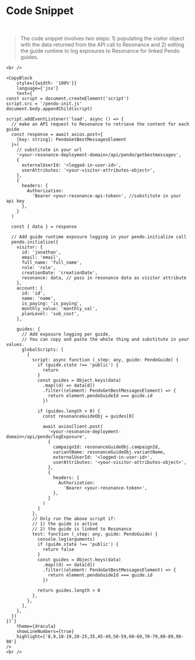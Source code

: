 
# Code Snippet

<Theme>
    <br/>
    <Blockquote>
        The code snippet involves two steps: 1) populating the visitor object with the data returned from the API call to Resonance and 2) editing the guide runtime to log exposures to Resonance for linked Pendo guides.
    </Blockquote>

    <br />

    <CopyBlock
        style={{width: '100%'}}
        language={'jsx'}
        text={`
    const script = document.createElement('script')
    script.src = '/pendo-init.js'
    document.body.appendChild(script)

    script.addEventListener('load', async () => {
      // make an API request to Resonance to retrieve the content for each guide
      const response = await axios.post<{
        [key: string]: PendoGetBestMessagesElement
      }>(
        // substitute in your url
        '<your-resonance-deployment-domain>/api/pendo/getbestmessages',
        {
          externalUserId: '<logged-in-user-id>',
          userAttributes: '<your-visitor-attributes-object>',
        },
        {
          headers: {
            Authorization:
              'Bearer <your-resonance-api-token>', //substitute in your api key
          },
        }
      )

      const { data } = response

      // Add guide runtime exposure logging in your pendo.initialize call
      pendo.initialize({
        visitor: {
          id: 'jonathan',
          email: 'email',
          full_name: 'full_name',
          role: 'role',
          creationDate: 'creationDate',
          resonance: data, // pass in resonance data as visitor attribute
        },
        account: {
          id: 'id',
          name: 'name',
          is_paying: 'is_paying',
          monthly_value: 'monthly_val',
          planLevel: 'sub_cost',
        },

        guides: {
          // Add exposure logging per guide.
          // You can copy and paste the whole thing and substitute in your values.
          globalScripts: [
            {
              script: async function (_step: any, guide: PendoGuide) {
                if (guide.state !== 'public') {
                  return
                }
                const guides = Object.keys(data)
                  .map((d) => data[d])
                  .filter((element: PendoGetBestMessagesElement) => {
                    return element.pendoGuideId === guide.id
                  })

                if (guides.length > 0) {
                  const resonanceGuideObj = guides[0]

                  await axiosClient.post(
                    '<your-resonance-deployment-domain>/api/pendo/logExposure',
                    {
                      campaignId: resonanceGuideObj.campaignId,
                      variantName: resonanceGuideObj.variantName,
                      externalUserId: '<logged-in-user-id>',
                      userAttributes: '<your-visitor-attributes-object>',
                    },
                    {
                      headers: {
                        Authorization:
                          'Bearer <your-resonance-token>',
                      },
                    }
                  )
                }
              },
              // Only run the above script if:
              // 1) the guide is active
              // 2) the guide is linked to Resonance
              test: function (_step: any, guide: PendoGuide) {
                console.log(arguments)
                if (guide.state !== 'public') {
                  return false
                }
                const guides = Object.keys(data)
                  .map((d) => data[d])
                  .filter((element: PendoGetBestMessagesElement) => {
                    return element.pendoGuideId === guide.id
                  })

                return guides.length > 0
              },
            },
          ],
        },
      })
    })`}
        theme={dracula}
        showLineNumbers={true}
        highlight={'8,9,10-19,20-25,35,45-49,50-59,60-69,70-79,80-89,90-98'}
    />
    <br />
</Theme>